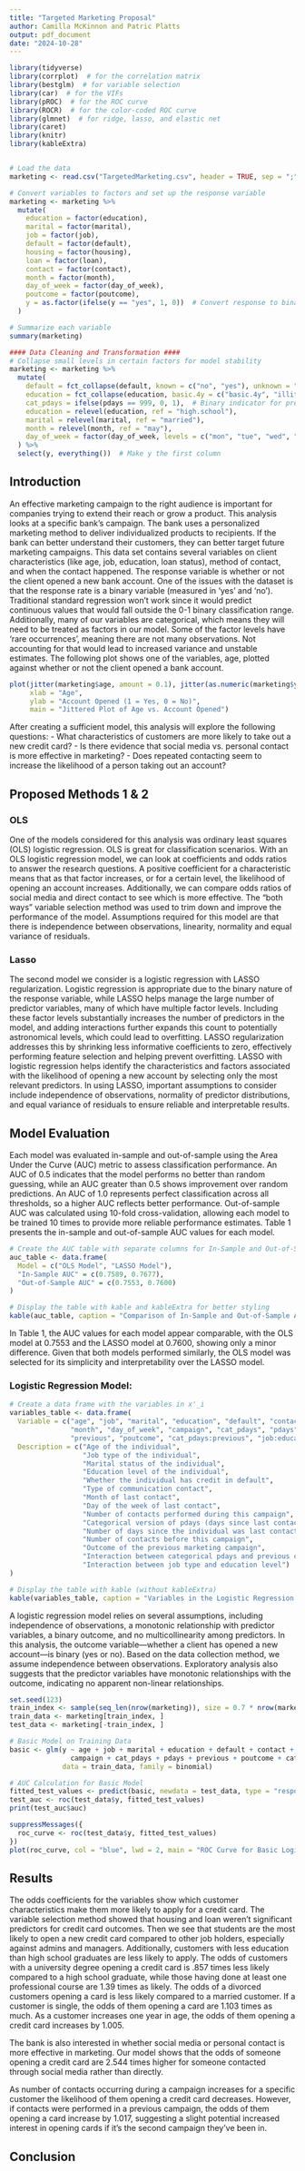 ```yaml
---
title: "Targeted Marketing Proposal"
author: Camilla McKinnon and Patric Platts
output: pdf_document
date: "2024-10-28"
---
```

```r
library(tidyverse)
library(corrplot)  # for the correlation matrix
library(bestglm)  # for variable selection
library(car)  # for the VIFs
library(pROC)  # for the ROC curve
library(ROCR)  # for the color-coded ROC curve
library(glmnet)  # for ridge, lasso, and elastic net
library(caret)
library(knitr)
library(kableExtra)


# Load the data
marketing <- read.csv("TargetedMarketing.csv", header = TRUE, sep = ";")

# Convert variables to factors and set up the response variable
marketing <- marketing %>%
  mutate(
    education = factor(education),
    marital = factor(marital),
    job = factor(job),
    default = factor(default),
    housing = factor(housing),
    loan = factor(loan),
    contact = factor(contact),
    month = factor(month),
    day_of_week = factor(day_of_week),
    poutcome = factor(poutcome),
    y = as.factor(ifelse(y == "yes", 1, 0))  # Convert response to binary
  )

# Summarize each variable
summary(marketing)

#### Data Cleaning and Transformation ####
# Collapse small levels in certain factors for model stability
marketing <- marketing %>%
  mutate(
    default = fct_collapse(default, known = c("no", "yes"), unknown = "unknown"),
    education = fct_collapse(education, basic.4y = c("basic.4y", "illiterate")),
    cat_pdays = ifelse(pdays == 999, 0, 1),  # Binary indicator for previous contact
    education = relevel(education, ref = "high.school"),
    marital = relevel(marital, ref = "married"),
    month = relevel(month, ref = "may"),
    day_of_week = factor(day_of_week, levels = c("mon", "tue", "wed", "thu", "fri"))
  ) %>%
  select(y, everything())  # Make y the first column

```


## Introduction

An effective marketing campaign to the right audience is important for companies trying to extend their reach or grow a product. This analysis looks at a specific bank’s campaign. The bank uses a personalized marketing method to deliver individualized products to recipients. If the bank can better understand their customers, they can better target future marketing campaigns. This data set contains several variables on client characteristics (like age, job, education, loan status), method of contact, and when the contact happened. The response variable is whether or not the client opened a new bank account. One of the issues with the dataset is that the response rate is a binary variable (measured in ‘yes’ and ‘no’). Traditional standard regression won’t work since it would predict continuous values that would fall outside the 0-1 binary classification range. Additionally, many of our variables are categorical, which means they will need to be treated as factors in our model. Some of the factor levels have 'rare occurrences', meaning there are not many observations. Not accounting for that would lead to increased variance and unstable estimates. The following plot shows one of the variables, age, plotted against whether or not the client opened a bank account. 

```r
plot(jitter(marketing$age, amount = 0.1), jitter(as.numeric(marketing$y), amount = 0.1),
     xlab = "Age", 
     ylab = "Account Opened (1 = Yes, 0 = No)",
     main = "Jittered Plot of Age vs. Account Opened")
```

After creating a sufficient model, this analysis will explore the following questions:
- What characteristics of customers are more likely to take out a new credit card?
- Is there evidence that social media vs. personal contact is more effective in marketing?
- Does repeated contacting seem to increase the likelihood of a person taking out an account?


## Proposed Methods 1 & 2

### OLS
One of the models considered for this analysis was ordinary least squares (OLS) logistic regression. OLS is great for classification scenarios. With an OLS logistic regression model, we can look at coefficients and odds ratios to answer the research questions. A positive coefficient for a characteristic means that as that factor increases, or for a certain level, the likelihood of opening an account increases. Additionally, we can compare odds ratios of social media and direct contact to see which is more effective. The "both ways" variable selection method was used to trim down and improve the performance of the model. Assumptions required for this model are that there is independence between observations, linearity, normality and equal variance of residuals. 

### Lasso
The second model we consider is a logistic regression with LASSO regularization. Logistic regression is appropriate due to the binary nature of the response variable, while LASSO helps manage the large number of predictor variables, many of which have multiple factor levels. Including these factor levels substantially increases the number of predictors in the model, and adding interactions further expands this count to potentially astronomical levels, which could lead to overfitting. LASSO regularization addresses this by shrinking less informative coefficients to zero, effectively performing feature selection and helping prevent overfitting. LASSO with logistic regression helps identify the characteristics and factors associated with the likelihood of opening a new account by selecting only the most relevant predictors. In using LASSO, important assumptions to consider include independence of observations, normality of predictor distributions, and equal variance of residuals to ensure reliable and interpretable results.

## Model Evaluation 

Each model was evaluated in-sample and out-of-sample using the Area Under the Curve (AUC) metric to assess classification performance. An AUC of 0.5 indicates that the model performs no better than random guessing, while an AUC greater than 0.5 shows improvement over random predictions. An AUC of 1.0 represents perfect classification across all thresholds, so a higher AUC reflects better performance. Out-of-sample AUC was calculated using 10-fold cross-validation, allowing each model to be trained 10 times to provide more reliable performance estimates. Table 1 presents the in-sample and out-of-sample AUC values for each model.

```r
# Create the AUC table with separate columns for In-Sample and Out-of-Sample
auc_table <- data.frame(
  Model = c("OLS Model", "LASSO Model"),
  "In-Sample AUC" = c(0.7589, 0.7677),
  "Out-of-Sample AUC" = c(0.7553, 0.7600)
)

# Display the table with kable and kableExtra for better styling
kable(auc_table, caption = "Comparison of In-Sample and Out-of-Sample AUC for Basic and LASSO Logistic Regression Models")
```

In Table 1, the AUC values for each model appear comparable, with the OLS model at 0.7553 and the LASSO model at 0.7600, showing only a minor difference. Given that both models performed similarly, the OLS model was selected for its simplicity and interpretability over the LASSO model.

### Logistic Regression Model:

\begin{align*}
    Y_i &\overset{ind}{\sim} \text{Bern}(p_i) \quad & \log \left( \frac{p_i}{1 - p_i} \right) &= \mathbf{x}_i' \boldsymbol{\beta}
\end{align*}


```r
# Create a data frame with the variables in x'_i
variables_table <- data.frame(
  Variable = c("age", "job", "marital", "education", "default", "contact", 
               "month", "day_of_week", "campaign", "cat_pdays", "pdays", 
               "previous", "poutcome", "cat_pdays:previous", "job:education"),
  Description = c("Age of the individual", 
                  "Job type of the individual", 
                  "Marital status of the individual", 
                  "Education level of the individual", 
                  "Whether the individual has credit in default", 
                  "Type of communication contact", 
                  "Month of last contact", 
                  "Day of the week of last contact", 
                  "Number of contacts performed during this campaign", 
                  "Categorical version of pdays (days since last contact)", 
                  "Number of days since the individual was last contacted", 
                  "Number of contacts before this campaign", 
                  "Outcome of the previous marketing campaign", 
                  "Interaction between categorical pdays and previous contacts", 
                  "Interaction between job type and education level")
)

# Display the table with kable (without kableExtra)
kable(variables_table, caption = "Variables in the Logistic Regression Model (Vector x'_i)")
```

A logistic regression model relies on several assumptions, including independence of observations, a monotonic relationship with predictor variables, a binary outcome, and no multicollinearity among predictors. In this analysis, the outcome variable—whether a client has opened a new account—is binary (yes or no). Based on the data collection method, we assume independence between observations. Exploratory analysis also suggests that the predictor variables have monotonic relationships with the outcome, indicating no apparent non-linear relationships.

```r
set.seed(123)
train_index <- sample(seq_len(nrow(marketing)), size = 0.7 * nrow(marketing))
train_data <- marketing[train_index, ]
test_data <- marketing[-train_index, ]

# Basic Model on Training Data
basic <- glm(y ~ age + job + marital + education + default + contact + month + day_of_week +
               campaign + cat_pdays + pdays + previous + poutcome + cat_pdays:previous + job:education,
             data = train_data, family = binomial)

# AUC Calculation for Basic Model
fitted_test_values <- predict(basic, newdata = test_data, type = "response")
test_auc <- roc(test_data$y, fitted_test_values)
print(test_auc$auc)

suppressMessages({
  roc_curve <- roc(test_data$y, fitted_test_values)
})
plot(roc_curve, col = "blue", lwd = 2, main = "ROC Curve for Basic Logistic Regression Model")
```

## Results

The odds coefficients for the variables show which customer characteristics make them more likely to apply for a credit card. The variable selection method showed that housing and loan weren't significant predictors for credit card outcomes. Then we see that students are the most likely to open a new credit card compared to other job holders, especially against admins and managers. 
Additionally, customers with less education than high school graduates are less likely to apply. The odds of customers with a university degree opening a credit card is .857 times less likely compared to a high school graduate, while those having done at least one professional course are 1.39 times as likely. The odds of a divorced customers opening a card is less likely compared to a married customer. If a customer is single, the odds of them opening a card are 1.103 times as much. As a customer increases one year in age, the odds of them opening a credit card increases by 1.005.

The bank is also interested in whether social media or personal contact is more effective in marketing. Our model shows that the odds of someone opening a credit card are 2.544 times higher for someone contacted through social media rather than directly.

As number of contacts occurring during a campaign increases for a specific customer the likelihood of them opening a credit card decreases. However, if contacts were performed in a previous campaign, the odds of them opening a card increase by 1.017, suggesting a slight potential increased interest in opening cards if it's the second campaign they've been in. 

## Conclusion


